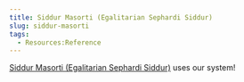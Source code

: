 ```yaml
---
title: Siddur Masorti (Egalitarian Sephardi Siddur)
slug: siddur-masorti
tags:
  - Resources:Reference
---
```

[Siddur Masorti (Egalitarian Sephardi Siddur)](https://siddurmasorti.com/products/sm1?variant=29914729939026) uses our system!
